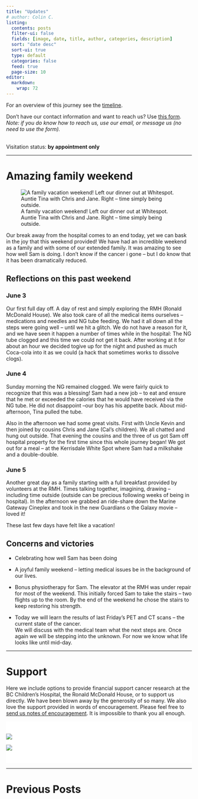 ```yaml
---
title: "Updates"
# author: Colin C.
listing:
  contents: posts
  filter-ui: false
  fields: [image, date, title, author, categories, description]
  sort: "date desc"
  sort-ui: true
  type: default
  categories: false
  feed: true
  page-size: 10
editor: 
  markdown: 
    wrap: 72
---
```


For an overview of this journey see the [timeline](./timeline.html).

Don't have our contact information and want to reach us? Use [this
form](/contact.html). <br />*Note: if you do know how to reach us, use
our email, or message us (no need to use the form).*

<br/> Visitation status: **by appointment only**

------------------------------------------------------------------------

# Amazing family weekend

![A family vacation weekend! Left our dinner out at Whitespot. Auntie
Tina with Chris and Jane. Right -- time simply being
outside.](https://samsstory.s3.ca-central-1.amazonaws.com/weekend-vacation.jpg)

Our break away from the hospital comes to an end today, yet we can bask
in the joy that this weekend provided! We have had an incredible weekend
as a family and with some of our extended family. It was amazing to see
how well Sam is doing. I don't know if the cancer i gone -- but I do
know that it has been dramatically reduced.

## Reflections on this past weekend

### June 3

Our first full day off. A day of rest and simply exploring the RMH
(Ronald McDonald House). We also took care of all the medical items
ourselves -- medications and needles and NG tube feeding. We had it all
down all the steps were going well -- until we hit a glitch. We do not
have a reason for it, and we have seen it happen a number of times while
in the hospital: The NG tube clogged and this time we could not get it
back. After working at it for about an hour we decided togive up for the
night and pushed as much Coca-cola into it as we could (a hack that
sometimes works to dissolve clogs).

### June 4

Sunday morning the NG remained clogged. We were fairly quick to
recognize that this was a blessing! Sam had a new job -- to eat and
ensure that he met or exceeded the calories that he would have received
via the NG tube. He did not disappoint --our boy has his appetite back.
About mid-afternoon, Tina pulled the tube.

Also in the afternoon we had some great visits. First with Uncle Kevin
and then joined by cousins Chris and Jane (Cal's children). We all
chatted and hung out outside. That evening the cousins and the three of
us got Sam off hospital property for the first time since this whole
journey began! We got out for a meal -- at the Kerrisdale White Spot
where Sam had a milkshake and a double-double.

### June 5

Another great day as a family starting with a full breakfast provided by
volunteers at the RMH. Times talking together, imagining, drawing --
including time outside (outside can be precious following weeks of being
in hospital). In the afternoon we grabbed an ride-share down the Marine
Gateway Cineplex and took in the new Guardians o the Galaxy movie --
loved it!

These last few days have felt like a vacation!

## Concerns and victories

-   Celebrating how well Sam has been doing

-   A joyful family weekend -- letting medical issues be in the
    background of our lives.

-   Bonus physiotherapy for Sam. The elevator at the RMH was under
    repair for most of the weekend. This initially forced Sam to take
    the stairs -- two flights up to the room. By the end of the weekend
    he chose the stairs to keep restoring his strength.

-   Today we will learn the results of last Friday's PET and CT scans --
    the current state of the cancer.\
    We will discuss with the medical team what the next steps are. Once
    again we will be stepping into the unknown. For now we know what
    life looks like until mid-day.

------------------------------------------------------------------------

# Support

Here we include options to provide financial support cancer research at
the BC Children's Hospital, the Ronald McDonald House, or to support us
directly. We have been blown away by the generosity of so many. We also
love the support provided in words of encouragement. Please feel free to
[send us notes of encouragement](contact.html). It is impossible to
thank you all enough.

::: {.support-container style="background-color: #fff"}
::: {.support layout-ncol="2" style="background-color: #fff; padding-top:1.4em; padding-right:2em"}
[![](/img/bc-childrens_logo.png)](http://www.bcchildrens.ca/donate)

::: {.gfm-embed data-url="https://www.gofundme.com/f/help-the-chisholm-family-while-sam-battles-cancer/widget/medium"}
```{=html}
<script defer src="https://www.gofundme.com/static/js/embed.js"></script>
```
:::
:::

::: {.support style="background-color: #fff; padding-bottom:1.4em; padding-right:2em; align:center"}
[![](https://samsstory.s3.ca-central-1.amazonaws.com/rmdhbc.png)](https://rmhbc.ca)
:::
:::

------------------------------------------------------------------------

# Previous Posts
